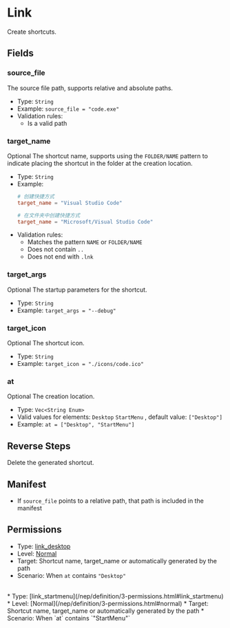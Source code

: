# Link

[//]: # (This file is automatically generated by script, do not modify it.)

 
Create shortcuts.

## Fields
### source_file
The source file path, supports relative and absolute paths.
* Type: `String`  
* Example: `source_file = "code.exe"` 
* Validation rules:
  * Is a valid path
### target_name
<Tag>Optional</Tag> The shortcut name, supports using the `FOLDER/NAME` pattern to indicate placing the shortcut in the folder at the creation location.
* Type: `String`  
* Example:
  ```toml
  # 创建快捷方式
  target_name = "Visual Studio Code"
  
  # 在文件夹中创建快捷方式
  target_name = "Microsoft/Visual Studio Code"
  ``` 
* Validation rules:
  * Matches the pattern `NAME` or `FOLDER/NAME`
  * Does not contain `..`
  * Does not end with `.lnk`
### target_args
<Tag>Optional</Tag> The startup parameters for the shortcut.
* Type: `String`  
* Example: `target_args = "--debug"` 
### target_icon
<Tag>Optional</Tag> The shortcut icon.
* Type: `String`  
* Example: `target_icon = "./icons/code.ico"` 
### at
<Tag>Optional</Tag> The creation location.
* Type: `Vec<String Enum>` 
* Valid values for elements: `Desktop` `StartMenu` , default value: `["Desktop"]` 
* Example: `at = ["Desktop", "StartMenu"]`  
## Reverse Steps
Delete the generated shortcut.
## Manifest
* If `source_file` points to a relative path, that path is included in the manifest
## Permissions
* Type: [link_desktop](/nep/definition/3-permissions.html#link_desktop)
* Level: [Normal](/nep/definition/3-permissions.html#normal)
* Target: Shortcut name, target_name or automatically generated by the path
* Scenario: When `at` contains `"Desktop"`
<br/>
* Type: [link_startmenu](/nep/definition/3-permissions.html#link_startmenu)
* Level: [Normal](/nep/definition/3-permissions.html#normal)
* Target: Shortcut name, target_name or automatically generated by the path
* Scenario: When `at` contains `"StartMenu"`
